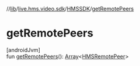 //[lib](../../../index)/[live.hms.video.sdk](../index)/[HMSSDK](index)/[getRemotePeers](get-remote-peers)

# getRemotePeers

[androidJvm]\
fun [getRemotePeers](get-remote-peers)(): [Array](https://kotlinlang.org/api/latest/jvm/stdlib/kotlin/-array/index.html)<[HMSRemotePeer](../../live.hms.video.sdk.models/-h-m-s-remote-peer/index)>
